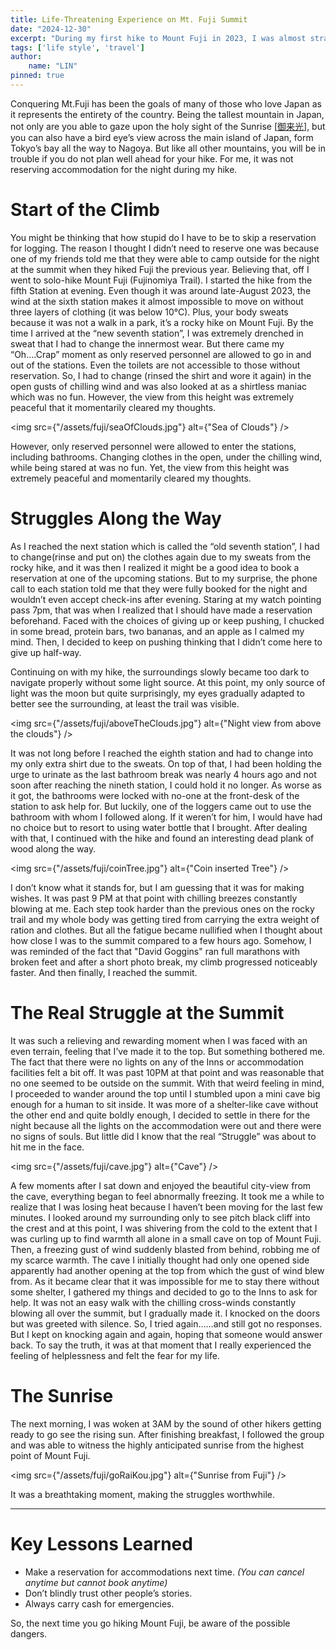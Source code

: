 ```yaml
---
title: Life-Threatening Experience on Mt. Fuji Summit
date: "2024-12-30"
excerpt: "During my first hike to Mount Fuji in 2023, I was almost stranded on the summit without shelter with temperature near 0°C at midnight. I hope by sharing this experience, it will help others hiking mount Fuji better prepare for it in the future."
tags: ['life style', 'travel']
author:
    name: "LIN"
pinned: true
---
```


Conquering Mt.Fuji has been the goals of many of those who love Japan as it represents the entirety of the country. Being the tallest mountain in Japan, not only are you able to gaze upon the holy sight of the Sunrise <u>[[御来光](https://ja.wikipedia.org/wiki/日の出)]</u>, but you can also have a bird eye’s view across the main island of Japan, form Tokyo’s bay all the way to Nagoya. But like all other mountains, you will be in trouble if you do not plan well ahead for your hike. For me, it was not reserving accommodation for the night during my hike.

# Start of the Climb

You might be thinking that how stupid do I have to be to skip a reservation for logging. The reason I thought I didn’t need to reserve one was because one of my friends told me that they were able to camp outside for the night at the summit when they hiked Fuji the previous year. Believing that, off I went to solo-hike Mount Fuji (Fujinomiya Trail).
I started the hike from the fifth Station at evening. Even though it was around late-August 2023, the wind at the sixth station makes it almost impossible to move on without three layers of clothing (it was below 10°C). Plus, your body sweats because it was not a walk in a park, it’s a rocky hike on Mount Fuji. By the time I arrived at the “new seventh station”, I was extremely drenched in sweat that I had to change the innermost wear. But there came my “Oh….Crap” moment as only reserved personnel are allowed to go in and out of the stations. Even the toilets are not accessible to those without reservation. So, I had to change (rinsed the shirt and wore it again) in the open gusts of chilling wind and was also looked at as a shirtless maniac which was no fun. However, the view from this height was extremely peaceful that it momentarily cleared my thoughts.

<img src={"/assets/fuji/seaOfClouds.jpg"} alt={"Sea of Clouds"} />

However, only reserved personnel were allowed to enter the stations, including bathrooms. Changing clothes in the open, under the chilling wind, while being stared at was no fun. Yet, the view from this height was extremely peaceful and momentarily cleared my thoughts.

# Struggles Along the Way

As I reached the next station which is called the “old seventh station”, I had to change(rinse and put on) the clothes again due to my sweats from the rocky hike, and it was then I realized it might be a good idea to book a reservation at one of the upcoming stations. But to my surprise, the phone call to each station told me that they were fully booked for the night and wouldn’t even accept check-ins after evening. Staring at my watch pointing pass 7pm, that was when I realized that I should have made a reservation beforehand. Faced with the choices of giving up or keep pushing, I chucked in some bread, protein bars, two bananas, and an apple as I calmed my mind. Then, I decided to keep on pushing thinking that I didn’t come here to give up half-way.

Continuing on with my hike, the surroundings slowly became too dark to navigate properly without some light source. At this point, my only source of light was the moon but quite surprisingly, my eyes gradually adapted to better see the surrounding, at least the trail was visible.

<img src={"/assets/fuji/aboveTheClouds.jpg"} alt={"Night view from above the clouds"} />

It was not long before I reached the eighth station and had to change into my only extra shirt due to the sweats. On top of that, I had been holding the urge to urinate as the last bathroom break was nearly 4 hours ago and not soon after reaching the nineth station, I could hold it no longer. As worse as it got, the bathrooms were locked with no-one at the front-desk of the station to ask help for. But luckily, one of the loggers came out to use the bathroom with whom I followed along. If it weren’t for him, I would have had no choice but to resort to using water bottle that I brought. After dealing with that, I continued with the hike and found an interesting dead plank of wood along the way.

<img src={"/assets/fuji/coinTree.jpg"} alt={"Coin inserted Tree"} />

I don’t know what it stands for, but I am guessing that it was for making wishes. It was past 9 PM at that point with chilling breezes constantly blowing at me. Each step took harder than the previous ones on the rocky trail and my whole body was getting tired from carrying the extra weight of ration and clothes. But all the fatigue became nullified when I thought about how close I was to the summit compared to a few hours ago. Somehow, I was reminded of the fact that "David Goggins" ran full marathons with broken feet and after a short photo break, my climb progressed noticeably faster. And then finally, I reached the summit.

# The **Real** Struggle at the Summit

It was such a relieving and rewarding moment when I was faced with an even terrain, feeling that I’ve made it to the top. But something bothered me. The fact that there were no lights on any of the Inns or accommodation facilities felt a bit off. It was past 10PM at that point and was reasonable that no one seemed to be outside on the summit. With that weird feeling in mind, I proceeded to wander around the top until I stumbled upon a mini cave big enough for a human to sit inside. It was more of a shelter-like cave without the other end and quite boldly enough, I decided to settle in there for the night because all the lights on the accommodation were out and there were no signs of souls. But little did I know that the real “Struggle” was about to hit me in the face.

<img src={"/assets/fuji/cave.jpg"} alt={"Cave"} />

A few moments after I sat down and enjoyed the beautiful city-view from the cave, everything began to feel abnormally freezing. It took me a while to realize that I was losing heat because I haven’t been moving for the last few minutes. I looked around my surrounding only to see pitch black cliff into the crest and at this point, I was shivering from the cold to the extent that I was curling up to find warmth all alone in a small cave on top of Mount Fuji. Then, a freezing gust of wind suddenly blasted from behind, robbing me of my scarce warmth. The cave I initially thought had only one opened side apparently had another opening at the top from which the gust of wind blew from. As it became clear that it was impossible for me to stay there without some shelter, I gathered my things and decided to go to the Inns to ask for help. It was not an easy walk with the chilling cross-winds constantly blowing all over the summit, but I gradually made it. I knocked on the doors but was greeted with silence. So, I tried again……and still got no responses. But I kept on knocking again and again, hoping that someone would answer back. To say the truth, it was at that moment that I really experienced the feeling of helplessness and felt the fear for my life.

# The Sunrise

The next morning, I was woken at 3AM by the sound of other hikers getting ready to go see the rising sun. After finishing breakfast, I followed the group and was able to witness the highly anticipated sunrise from the highest point of Mount Fuji.

<img src={"/assets/fuji/goRaiKou.jpg"} alt={"Sunrise from Fuji"} />

It was a breathtaking moment, making the struggles worthwhile.

---

# Key Lessons Learned

- Make a reservation for accommodations next time. _(You can cancel anytime but cannot book anytime)_
- Don’t blindly trust other people’s stories.
- Always carry cash for emergencies.

So, the next time you go hiking Mount Fuji, be aware of the possible dangers.